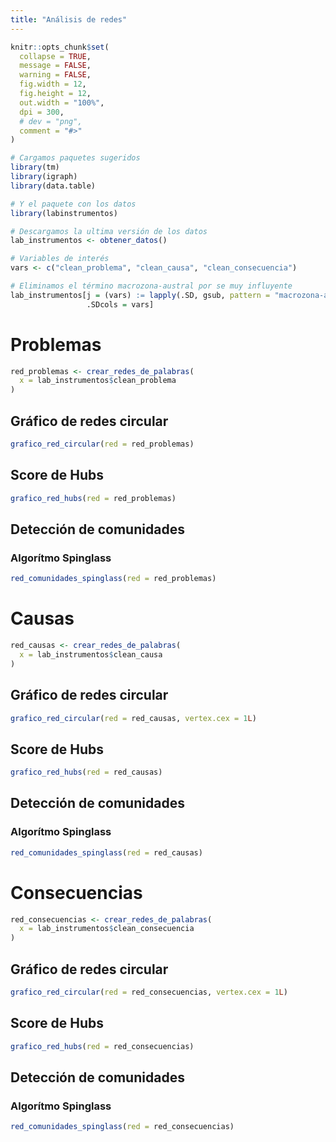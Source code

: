 ```yaml
---
title: "Análisis de redes"
---
```


```r
knitr::opts_chunk$set(
  collapse = TRUE,
  message = FALSE,
  warning = FALSE,
  fig.width = 12,
  fig.height = 12,
  out.width = "100%",
  dpi = 300,
  # dev = "png",
  comment = "#>"
)
```

```r
# Cargamos paquetes sugeridos
library(tm)
library(igraph)
library(data.table)

# Y el paquete con los datos
library(labinstrumentos)

# Descargamos la ultima versión de los datos
lab_instrumentos <- obtener_datos()

# Variables de interés
vars <- c("clean_problema", "clean_causa", "clean_consecuencia")

# Eliminamos el término macrozona-austral por se muy influyente
lab_instrumentos[j = (vars) := lapply(.SD, gsub, pattern = "macrozona-austral", replacement = ""), 
                 .SDcols = vars]
```

# Problemas

```r
red_problemas <- crear_redes_de_palabras(
  x = lab_instrumentos$clean_problema
)
```

## Gráfico de redes circular

```r
grafico_red_circular(red = red_problemas)
```

## Score de Hubs

```r
grafico_red_hubs(red = red_problemas)
```

## Detección de comunidades

### Algorítmo Spinglass

```r
red_comunidades_spinglass(red = red_problemas)
```

# Causas

```r
red_causas <- crear_redes_de_palabras(
  x = lab_instrumentos$clean_causa
)
```

## Gráfico de redes circular

```r
grafico_red_circular(red = red_causas, vertex.cex = 1L)
```

## Score de Hubs

```r
grafico_red_hubs(red = red_causas)
```

## Detección de comunidades

### Algorítmo Spinglass

```r
red_comunidades_spinglass(red = red_causas)
```

# Consecuencias

```r
red_consecuencias <- crear_redes_de_palabras(
  x = lab_instrumentos$clean_consecuencia
)
```

## Gráfico de redes circular

```r
grafico_red_circular(red = red_consecuencias, vertex.cex = 1L)
```

## Score de Hubs

```r
grafico_red_hubs(red = red_consecuencias)
```

## Detección de comunidades

### Algorítmo Spinglass

```r
red_comunidades_spinglass(red = red_consecuencias)
```
